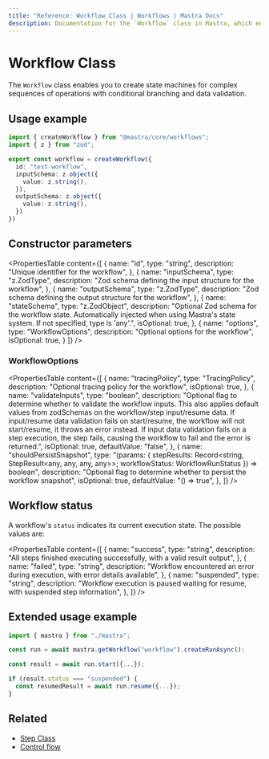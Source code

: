```yaml
---
title: "Reference: Workflow Class | Workflows | Mastra Docs"
description: Documentation for the `Workflow` class in Mastra, which enables you to create state machines for complex sequences of operations with conditional branching and data validation.
---
```


# Workflow Class

The `Workflow` class enables you to create state machines for complex sequences of operations with conditional branching and data validation.

## Usage example

```typescript filename="src/mastra/workflows/test-workflow.ts" showLineNumbers copy
import { createWorkflow } from "@mastra/core/workflows";
import { z } from "zod";

export const workflow = createWorkflow({
  id: "test-workflow",
  inputSchema: z.object({
    value: z.string(),
  }),
  outputSchema: z.object({
    value: z.string(),
  })
})
```

## Constructor parameters

<PropertiesTable
  content={[
    {
      name: "id",
      type: "string",
      description: "Unique identifier for the workflow",
    },
    {
      name: "inputSchema",
      type: "z.ZodType<any>",
      description: "Zod schema defining the input structure for the workflow",
    },
    {
      name: "outputSchema",
      type: "z.ZodType<any>",
      description: "Zod schema defining the output structure for the workflow",
    },
    {
      name: "stateSchema",
      type: "z.ZodObject<any>",
      description: "Optional Zod schema for the workflow state. Automatically injected when using Mastra's state system. If not specified, type is 'any'.",
      isOptional: true,
    },
    {
      name: "options",
      type: "WorkflowOptions",
      description: "Optional options for the workflow",
      isOptional: true,
    }
  ]}
/>

### WorkflowOptions

<PropertiesTable
  content={[
    {
      name: "tracingPolicy",
      type: "TracingPolicy",
      description: "Optional tracing policy for the workflow",
      isOptional: true,
    },
    {
      name: "validateInputs",
      type: "boolean",
      description: "Optional flag to determine whether to validate the workflow inputs. This also applies default values from zodSchemas on the workflow/step input/resume data. If input/resume data validation fails on start/resume, the workflow will not start/resume, it throws an error instead. If input data validation fails on a step execution, the step fails, causing the workflow to fail and the error is returned.",
      isOptional: true,
      defaultValue: "false",
    },
    {
      name: "shouldPersistSnapshot",
      type: "(params: { stepResults: Record<string, StepResult<any, any, any, any>>; workflowStatus: WorkflowRunStatus }) => boolean",
      description: "Optional flag to determine whether to persist the workflow snapshot",
      isOptional: true,
      defaultValue: "() => true",
    },
  ]}
/>

## Workflow status

A workflow's `status` indicates its current execution state. The possible values are:

<PropertiesTable
  content={[
    {
      name: "success",
      type: "string",
      description:
        "All steps finished executing successfully, with a valid result output",
    },
    {
      name: "failed",
      type: "string",
      description:
        "Workflow encountered an error during execution, with error details available",
    },
    {
      name: "suspended",
      type: "string",
      description:
        "Workflow execution is paused waiting for resume, with suspended step information",
    },
  ]}
/>

## Extended usage example

```typescript filename="src/test-run.ts" showLineNumbers copy
import { mastra } from "./mastra";

const run = await mastra.getWorkflow("workflow").createRunAsync();

const result = await run.start({...});

if (result.status === "suspended") {
  const resumedResult = await run.resume({...});
}
```

## Related

- [Step Class](./step.mdx)
- [Control flow](../../docs/workflows/control-flow.mdx)

